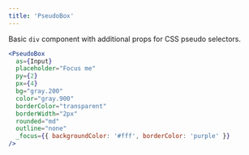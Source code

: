 ```yaml
---
title: 'PseudoBox'
---
```



Basic `div` component with additional props for CSS pseudo selectors.

```jsx live
<PseudoBox
  as={Input}
  placeholder="Focus me"
  py={2}
  px={4}
  bg="gray.200"
  color="gray.900"
  borderColor="transparent"
  borderWidth="2px"
  rounded="md"
  outline="none"
  _focus={{ backgroundColor: '#fff', borderColor: 'purple' }}
/>
```
